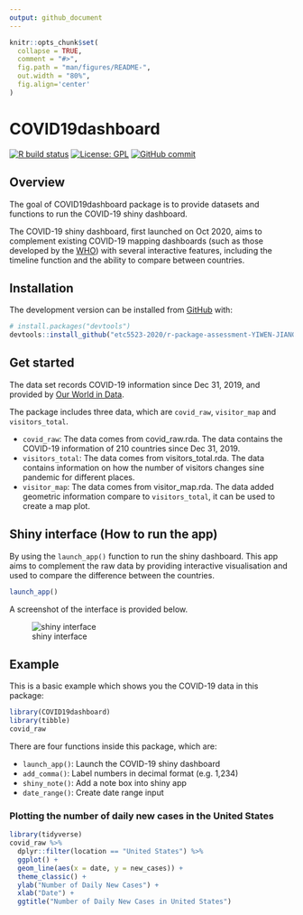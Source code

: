 ```yaml
---
output: github_document
---
```


<!-- README.md is generated from README.Rmd. Please edit that file -->

```r
knitr::opts_chunk$set(
  collapse = TRUE,
  comment = "#>",
  fig.path = "man/figures/README-",
  out.width = "80%", 
  fig.align='center'
)
```

# COVID19dashboard

<!-- badges: start -->
[![R build status](https://github.com/etc5523-2020/r-package-assessment-YIWEN-JIANG-github/workflows/R-CMD-check/badge.svg)](https://github.com/etc5523-2020/r-package-assessment-YIWEN-JIANG-github/actions)
[![License: GPL](https://img.shields.io/badge/License-GPL-3.svg)](http://www.gnu.org/licenses/gpl-3.0.en.html)
[![GitHub commit](https://img.shields.io/github/last-commit/etc5523-2020/r-package-assessment-YIWEN-JIANG-github)](https://github.com/etc5523-2020/r-package-assessment-YIWEN-JIANG-github/commit/master) 
<!-- badges: end -->

## Overview

The goal of COVID19dashboard package is to provide datasets and functions to run the COVID-19 shiny dashboard.

The COVID-19 shiny dashboard, first launched on Oct 2020, aims to complement existing COVID-19 mapping dashboards (such as those developed by the [WHO](https://covid19.who.int/)) with several interactive features, including the timeline function and the ability to compare between countries.

## Installation

The development version can be installed from [GitHub](https://github.com/) with:

``` r
# install.packages("devtools")
devtools::install_github("etc5523-2020/r-package-assessment-YIWEN-JIANG-github")
```
## Get started

The data set records COVID-19 information since Dec 31, 2019, and provided by [Our World in Data](https://ourworldindata.org/coronavirus). 

The package includes three data, which are `covid_raw`, `visitor_map` and `visitors_total`.  

* `covid_raw`: The data comes from covid_raw.rda. The data contains the COVID-19 information of 210 countries since Dec 31, 2019.  
* `visitors_total`: The data comes from visitors_total.rda. The data contains information on how the number of visitors changes sine pandemic for different places.  
* `visitor_map`:  The data comes from visitor_map.rda. The data added geometric information compare to `visitors_total`, it can be used to create a map plot.    

## Shiny interface (How to run the app)

By using the `launch_app()` function to run the shiny dashboard. This app aims to complement the raw data by providing interactive visualisation and used to compare the difference between the countries. 

```r
launch_app()
```

A screenshot of the interface is provided below.

![shiny interface](shiny_interface.png)

## Example

This is a basic example which shows you the COVID-19 data in this package:

```r
library(COVID19dashboard)
library(tibble)
covid_raw
```

There are four functions inside this package, which are:

- `launch_app()`: Launch the COVID-19 shiny dashboard  
- `add_comma()`: Label numbers in decimal format (e.g. 1,234)  
- `shiny_note()`: Add a note box into shiny app  
- `date_range()`: Create date range input  

### Plotting the number of daily new cases in the United States

```r
library(tidyverse)
covid_raw %>%
  dplyr::filter(location == "United States") %>%
  ggplot() +
  geom_line(aes(x = date, y = new_cases)) +
  theme_classic() +
  ylab("Number of Daily New Cases") +
  xlab("Date") +
  ggtitle("Number of Daily New Cases in United States")
```
